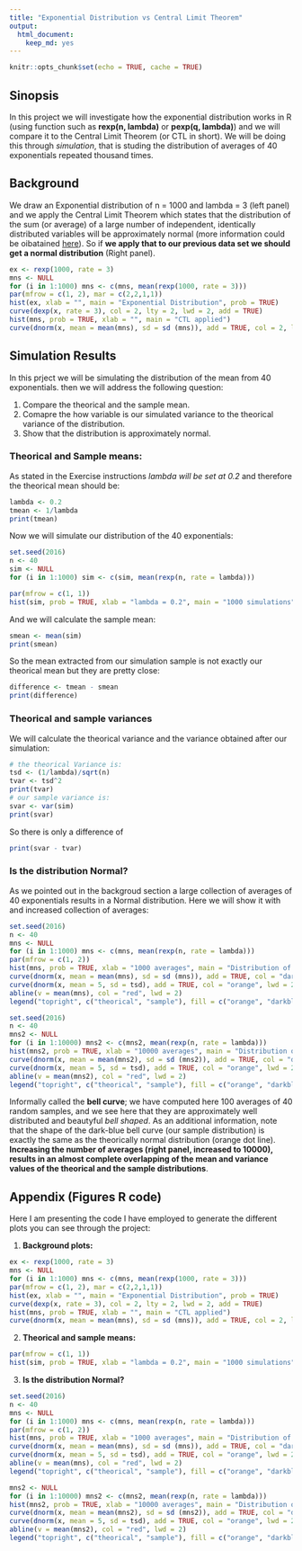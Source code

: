 ```yaml
---
title: "Exponential Distribution vs Central Limit Theorem"
output: 
  html_document: 
    keep_md: yes
---
```


```r
knitr::opts_chunk$set(echo = TRUE, cache = TRUE)
```

## Sinopsis

In this project we will investigate how the exponential distribution works in R (using function such as __rexp(n, lambda)__ or __pexp(q, lambda)__) and we will compare it to the Central Limit Theorem (or CTL in short). We will be doing this through *simulation*, that is studing the distribution of averages of 40 exponentials repeated thousand times.

## Background 
We draw an Exponential distribution of n = 1000 and lambda = 3 (left panel) and we apply the Central Limit Theorem which states that the distribution of the sum (or average) of a large number of independent, identically distributed variables will be approximately normal (more information could be oibatained [here](http://www.math.uah.edu/stat/sample/CLT.html)). So if **we apply that to our previous data set we should get a normal distribution** (Right panel). 

```r
ex <- rexp(1000, rate = 3)
mns <- NULL
for (i in 1:1000) mns <- c(mns, mean(rexp(1000, rate = 3)))
par(mfrow = c(1, 2), mar = c(2,2,1,1))
hist(ex, xlab = "", main = "Exponential Distribution", prob = TRUE)
curve(dexp(x, rate = 3), col = 2, lty = 2, lwd = 2, add = TRUE)
hist(mns, prob = TRUE, xlab = "", main = "CTL applied")
curve(dnorm(x, mean = mean(mns), sd = sd (mns)), add = TRUE, col = 2, lty = 2, lwd = 2)
```

## Simulation Results
In this prject we will be simulating the distribution of the mean from 40 exponentials. then we will address the following question:

1. Compare the theorical and the sample mean.
2. Comapre the how variable is our simulated variance to the theorical variance of the distribution.
3. Show that the distribution is approximately normal.

### Theorical and Sample means:
As stated in the Exercise instructions _lambda will be set at 0.2_ and therefore the theorical mean should be:
```r
lambda <- 0.2
tmean <- 1/lambda
print(tmean)
```

Now we will simulate our distribution of the 40 exponentials:
```r
set.seed(2016)
n <- 40
sim <- NULL
for (i in 1:1000) sim <- c(sim, mean(rexp(n, rate = lambda)))
```

```r
par(mfrow = c(1, 1))
hist(sim, prob = TRUE, xlab = "lambda = 0.2", main = "1000 simulations", col = "lightblue") 
```

And we will calculate the sample mean:
```r
smean <- mean(sim)
print(smean)
```

So the mean extracted from our simulation sample is not exactly our theorical mean but they are pretty close:
```r
difference <- tmean - smean
print(difference)
```

### Theorical and sample variances
We will calculate the theorical variance and the variance obtained after our simulation:
```r
# the theorical Variance is:
tsd <- (1/lambda)/sqrt(n)
tvar <- tsd^2
print(tvar) 
# our sample variance is:
svar <- var(sim)
print(svar)
```
So there is only a difference of 
```r
print(svar - tvar)
```

### Is the distribution Normal?
As we pointed out in the backgroud section a large collection of averages of 40 exponentials results in a Normal distribution. Here we will show it with and increased collection of averages:
```r
set.seed(2016)
n <- 40
mns <- NULL
for (i in 1:1000) mns <- c(mns, mean(rexp(n, rate = lambda)))
par(mfrow = c(1, 2))
hist(mns, prob = TRUE, xlab = "1000 averages", main = "Distribution of Averages", col = "lightgreen")
curve(dnorm(x, mean = mean(mns), sd = sd (mns)), add = TRUE, col = "darkblue",lwd = 2)
curve(dnorm(x, mean = 5, sd = tsd), add = TRUE, col = "orange", lwd = 2, lty = 2)
abline(v = mean(mns), col = "red", lwd = 2)
legend("topright", c("theorical", "sample"), fill = c("orange", "darkblue"))

set.seed(2016)
n <- 40
mns2 <- NULL
for (i in 1:10000) mns2 <- c(mns2, mean(rexp(n, rate = lambda)))
hist(mns2, prob = TRUE, xlab = "10000 averages", main = "Distribution of Averages", col = "lightgreen")
curve(dnorm(x, mean = mean(mns2), sd = sd (mns2)), add = TRUE, col = "darkblue",lwd = 2)
curve(dnorm(x, mean = 5, sd = tsd), add = TRUE, col = "orange", lwd = 2, lty = 2)
abline(v = mean(mns2), col = "red", lwd = 2)
legend("topright", c("theorical", "sample"), fill = c("orange", "darkblue"))
```

Informally called the **bell curve**; we have computed here 100 averages of 40 random samples, and we see here that they are approximately well distributed and beautyful _bell shaped_. As an additional information, note that the shape of the dark-blue bell curve (our sample distribution) is exactly the same as the theorically normal distribution (orange dot line). **Increasing the number of averages (right panel, increased to 10000), results in an almost complete overlapping of the mean and variance values of the theorical and the sample distributions**.

## Appendix (Figures R code)
Here I am presenting the code I have employed to generate the different plots you can see through the project:

1. **Background plots:**  
```r
ex <- rexp(1000, rate = 3)
mns <- NULL
for (i in 1:1000) mns <- c(mns, mean(rexp(1000, rate = 3)))
par(mfrow = c(1, 2), mar = c(2,2,1,1))
hist(ex, xlab = "", main = "Exponential Distribution", prob = TRUE)
curve(dexp(x, rate = 3), col = 2, lty = 2, lwd = 2, add = TRUE)
hist(mns, prob = TRUE, xlab = "", main = "CTL applied")
curve(dnorm(x, mean = mean(mns), sd = sd (mns)), add = TRUE, col = 2, lty = 2, lwd = 2)
```

2. **Theorical and sample means:** 
```r
par(mfrow = c(1, 1))
hist(sim, prob = TRUE, xlab = "lambda = 0.2", main = "1000 simulations", col = "lightblue")
```

3. **Is the distribution Normal?**  
```r
set.seed(2016)
n <- 40
mns <- NULL
for (i in 1:1000) mns <- c(mns, mean(rexp(n, rate = lambda)))
par(mfrow = c(1, 2))
hist(mns, prob = TRUE, xlab = "1000 averages", main = "Distribution of Averages", col = "lightgreen")
curve(dnorm(x, mean = mean(mns), sd = sd (mns)), add = TRUE, col = "darkblue",lwd = 2)
curve(dnorm(x, mean = 5, sd = tsd), add = TRUE, col = "orange", lwd = 2, lty = 2)
abline(v = mean(mns), col = "red", lwd = 2)
legend("topright", c("theorical", "sample"), fill = c("orange", "darkblue"))

mns2 <- NULL
for (i in 1:10000) mns2 <- c(mns2, mean(rexp(n, rate = lambda)))
hist(mns2, prob = TRUE, xlab = "10000 averages", main = "Distribution of Averages", col = "lightgreen")
curve(dnorm(x, mean = mean(mns2), sd = sd (mns2)), add = TRUE, col = "darkblue",lwd = 2)
curve(dnorm(x, mean = 5, sd = tsd), add = TRUE, col = "orange", lwd = 2, lty = 2)
abline(v = mean(mns2), col = "red", lwd = 2)
legend("topright", c("theorical", "sample"), fill = c("orange", "darkblue"))
```

